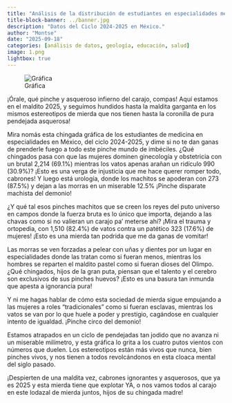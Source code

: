 ```yaml
---
title: "Análisis de la distribución de estudiantes en especialidades médicas"
title-block-banner: ../banner.jpg
description: "Datos del Ciclo 2024-2025 en México."
author: "Montse"
date: "2025-09-18"
categories: [análisis de datos, geología, educación, salud]
image: 1.png
lightbox: true
---
```


![Gráfica](1.png)

¡Órale, qué pinche y asqueroso infierno del carajo, compas! Aquí estamos en el maldito 2025, y seguimos hundidos hasta la maldita garganta en los mismos estereotipos de mierda que nos tienen hasta la coronilla de pura pendejada asquerosa!

Mira nomás esta chingada gráfica de los estudiantes de medicina en especialidades en México, del ciclo 2024-2025, y dime si no te dan ganas de prenderle fuego a todo este pinche mundo de imbéciles. ¿Qué chingados pasa con que las mujeres dominen ginecología y obstetricia con un brutal 2,214 (69.1%) mientras los vatos apenas arañan un ridículo 990 (30.9%)? ¡Esto es una verga de injusticia que me hace querer romper todo, cabrones! Y luego está urología, donde los machitos se apoderan con 273 (87.5%) y dejan a las morras en un miserable 12.5% ¡Pinche disparate machista del demonio!

¿Y qué tal esos pinches machitos que se creen los reyes del puto universo en campos donde la fuerza bruta es lo único que importa, dejando a las chavas como si no valieran un carajo pa’ meterse ahí? ¡Mira el trauma y ortopedia, con 1,510 (82.4%) de vatos contra un patético 323 (17.6%) de mujeres! ¡Esto es una mierda tan podrida que me da ganas de vomitar!

Las morras se ven forzadas a pelear con uñas y dientes por un lugar en especialidades donde las tratan como si fueran menos, mientras los hombres se reparten el maldito pastel como si fueran dioses del Olimpo. ¿Qué chingados, hijos de la gran puta, piensan que el talento y el cerebro son exclusivos de sus pinches huevos? ¡Esto es una basura tan inmunda que apesta a ignorancia pura!

Y ni me hagas hablar de cómo esta sociedad de mierda sigue empujando a las mujeres a roles “tradicionales” como si fueran esclavas, mientras los vatos se van por lo que huele a poder y prestigio, cagándose en cualquier intento de igualdad. ¡Pinche circo del demonio!

Estamos atrapados en un ciclo de pendejadas tan jodido que no avanza ni un miserable milímetro, y esta gráfica lo grita a los cuatro putos vientos con números que duelen. Los estereotipos están más vivos que nunca, bien pinches vivos, y nos tienen a todos revolcándonos en esta cloaca mental del siglo pasado.

¡Despierten de una maldita vez, cabrones ignorantes y asquerosos, que ya es 2025 y esta mierda tiene que explotar YA, o nos vamos todos al carajo en este lodazal de mierda juntos, hijos de su chingada madre!